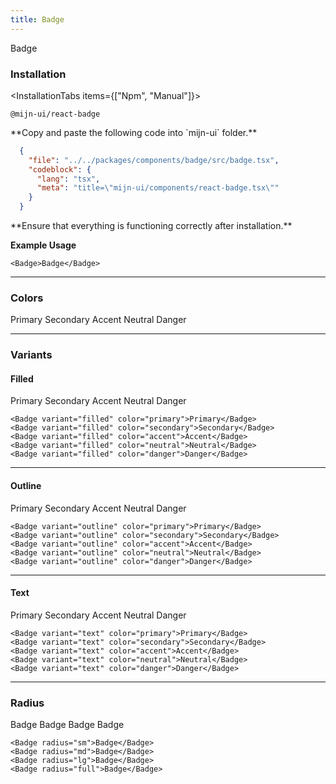 ```yaml
---
title: Badge
---
```



<ComponentPreview className="flex-col md:flex-row">
  <Badge>Badge</Badge>
</ComponentPreview>

### Installation

<InstallationTabs items={["Npm", "Manual"]}>
  <InstallationTabsContent value="Npm">
  ```package-install
  @mijn-ui/react-badge
  ```
  </InstallationTabsContent>
  <InstallationTabsContent value="Manual">
  <Steps>
  <Step>
  **Copy and paste the following code into `mijn-ui` folder.**

  ```json doc-gen:file
    {
      "file": "../../packages/components/badge/src/badge.tsx",
      "codeblock": {
        "lang": "tsx",
        "meta": "title=\"mijn-ui/components/react-badge.tsx\""
      }
    }
  ```
  </Step>
  
  <Step>
  **Ensure that everything is functioning correctly after installation.**
  </Step>
</Steps>
</InstallationTabsContent>
</InstallationTabs>

**Example Usage**

```tsx
<Badge>Badge</Badge>
```

---

### Colors

<ComponentPreview className="flex-col md:flex-row">
  <Badge color="primary">Primary</Badge>
  <Badge color="secondary">Secondary</Badge>
  <Badge color="accent">Accent</Badge>
  <Badge color="neutral">Neutral</Badge>
  <Badge color="danger">Danger</Badge>
</ComponentPreview>

---

### Variants

#### Filled

<ComponentPreview className="flex-col md:flex-row">
  <Badge variant="filled" color="primary">
    Primary
  </Badge>
  <Badge variant="filled" color="secondary">
    Secondary
  </Badge>
  <Badge variant="filled" color="accent">
    Accent
  </Badge>
  <Badge variant="filled" color="neutral">
    Neutral
  </Badge>
  <Badge variant="filled" color="danger">
    Danger
  </Badge>
</ComponentPreview>

```tsx
<Badge variant="filled" color="primary">Primary</Badge>
<Badge variant="filled" color="secondary">Secondary</Badge>
<Badge variant="filled" color="accent">Accent</Badge>
<Badge variant="filled" color="neutral">Neutral</Badge>
<Badge variant="filled" color="danger">Danger</Badge>
```

---

#### Outline

<ComponentPreview className="flex-col md:flex-row">
  <Badge variant="outline" color="primary">
    Primary
  </Badge>
  <Badge variant="outline" color="secondary">
    Secondary
  </Badge>
  <Badge variant="outline" color="accent">
    Accent
  </Badge>
  <Badge variant="outline" color="neutral">
    Neutral
  </Badge>
  <Badge variant="outline" color="danger">
    Danger
  </Badge>
</ComponentPreview>

```tsx
<Badge variant="outline" color="primary">Primary</Badge>
<Badge variant="outline" color="secondary">Secondary</Badge>
<Badge variant="outline" color="accent">Accent</Badge>
<Badge variant="outline" color="neutral">Neutral</Badge>
<Badge variant="outline" color="danger">Danger</Badge>
```

---

#### Text

<ComponentPreview className="flex-col md:flex-row">
  <Badge variant="text" color="primary">
    Primary
  </Badge>
  <Badge variant="text" color="secondary">
    Secondary
  </Badge>
  <Badge variant="text" color="accent">
    Accent
  </Badge>
  <Badge variant="text" color="neutral">
    Neutral
  </Badge>
  <Badge variant="text" color="danger">
    Danger
  </Badge>
</ComponentPreview>

```tsx
<Badge variant="text" color="primary">Primary</Badge>
<Badge variant="text" color="secondary">Secondary</Badge>
<Badge variant="text" color="accent">Accent</Badge>
<Badge variant="text" color="neutral">Neutral</Badge>
<Badge variant="text" color="danger">Danger</Badge>
```

---

### Radius

<ComponentPreview className="flex-col md:flex-row">
  <Badge radius="sm">Badge</Badge>
  <Badge radius="md">Badge</Badge>
  <Badge radius="lg">Badge</Badge>
  <Badge radius="full">Badge</Badge>
</ComponentPreview>

```tsx
<Badge radius="sm">Badge</Badge>
<Badge radius="md">Badge</Badge>
<Badge radius="lg">Badge</Badge>
<Badge radius="full">Badge</Badge>
```
